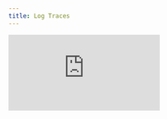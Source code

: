 ```yaml
---
title: Log Traces
---
```


<div style={{
    position: 'relative',
    paddingBottom: '56.25%', // 16:9 aspect ratio
    height: 0,
    overflow: 'hidden',
    maxWidth: '100%',
    marginBottom: '20px'
}}>
    <iframe
        src="https://www.loom.com/embed/35636dd3baee47c9b96d87e014923d11?sid=4db723bf-3ccc-4cbe-8d86-7f64d782683d"
        frameborder="0"
        webkitallowfullscreen
        mozallowfullscreen
        allowfullscreen
        style={{
            position: 'absolute',
            top: 0,
            left: 0,
            width: '100%',
            height: '100%',
        }}
    />
</div>

## Getting Started with Opik Tracing

This hands-on video demonstrates how to implement tracing in Opik, the foundation of LLM observability. You'll learn how traces capture complete interactions between your application and LLMs (inputs, outputs, metadata, and feedback scores), and see step-by-step implementation using OpenAI as an example. Think of traces as the equivalent of logs in traditional software, but specifically designed for LLM applications.

## Key Highlights

- **Simple Setup**: Configure Opik with just your API key and workspace settings - optionally set project names to organize traces
- **Multiple Integration Methods**: Use dedicated integrations (like [`track_openai`](https://www.comet.com/docs/opik/tracing/log_traces#using-an-integration)) for automatic tracing, or the `@track` decorator for custom function tracing
- **Rich Trace Visualization**: View complete interaction flows in the Opik UI with inputs, outputs, and hierarchical spans for multi-step processes
- **Powerful Filtering & Search**: Filter traces by time ranges, tags, feedback scores, and search by specific trace IDs for production debugging
- **Framework Support**: Dedicated integrations available for popular frameworks like LangChain, LlamaIndex, and others
- **Automatic Span Creation**: Multi-step applications and RAG workflows automatically generate spans for each step, providing complete process visibility
- **Function-Level Tracing**: The [`@track`](https://www.comet.com/docs/opik/tracing/log_traces#decorators) decorator creates detailed trace stacks that mirror your function structure, making debugging intuitive
- **Production-Ready**: Tag system and filtering capabilities make it easy to organize and analyze traces from production environments
